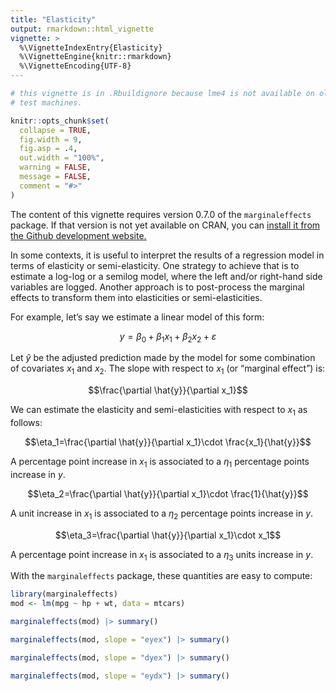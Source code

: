```yaml
---
title: "Elasticity"
output: rmarkdown::html_vignette
vignette: >
  %\VignetteIndexEntry{Elasticity}
  %\VignetteEngine{knitr::rmarkdown}
  %\VignetteEncoding{UTF-8}
---
```


```r
# this vignette is in .Rbuildignore because lme4 is not available on old CRAN
# test machines.

knitr::opts_chunk$set(
  collapse = TRUE,
  fig.width = 9,
  fig.asp = .4,
  out.width = "100%",
  warning = FALSE,
  message = FALSE,
  comment = "#>"
)
```

The content of this vignette requires version 0.7.0 of the `marginaleffects` package. If that version is not yet available on CRAN, you can [install it from the Github development website.](https://vincentarelbundock.github.io/marginaleffects/#installation)

In some contexts, it is useful to interpret the results of a regression model in terms of elasticity or semi-elasticity. One strategy to achieve that is to estimate a log-log or a semilog model, where the left and/or right-hand side variables are logged. Another approach is to post-process the marginal effects to transform them into elasticities or semi-elasticities.

For example, let's say we estimate a linear model of this form:

$$y = \beta_0 + \beta_1 x_1 + \beta_2 x_2 + \varepsilon$$

Let $\hat{y}$ be the adjusted prediction made by the model for some combination of covariates $x_1$ and $x_2$. The slope with respect to $x_1$ (or "marginal effect") is:

$$\frac{\partial \hat{y}}{\partial x_1}$$

We can estimate the elasticity and semi-elasticities with respect to $x_1$ as follows:

$$\eta_1=\frac{\partial \hat{y}}{\partial x_1}\cdot \frac{x_1}{\hat{y}}$$

A percentage point increase in $x_1$ is associated to a $\eta_1$ percentage points increase in $y$.

$$\eta_2=\frac{\partial \hat{y}}{\partial x_1}\cdot \frac{1}{\hat{y}}$$

A unit increase in $x_1$ is associated to a $\eta_2$ percentage points increase in $y$.

$$\eta_3=\frac{\partial \hat{y}}{\partial x_1}\cdot x_1$$

A percentage point increase in $x_1$ is associated to a $\eta_3$ units increase in $y$.

With the `marginaleffects` package, these quantities are easy to compute:

```r
library(marginaleffects)
mod <- lm(mpg ~ hp + wt, data = mtcars)

marginaleffects(mod) |> summary()

marginaleffects(mod, slope = "eyex") |> summary()

marginaleffects(mod, slope = "dyex") |> summary()

marginaleffects(mod, slope = "eydx") |> summary()
```
